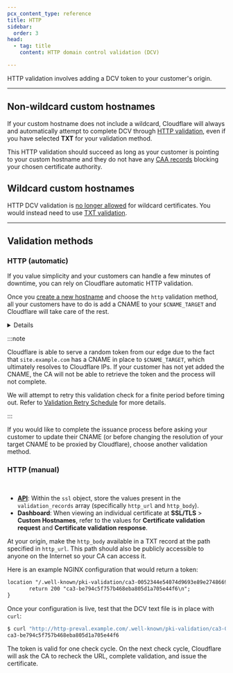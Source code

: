 ```yaml
---
pcx_content_type: reference
title: HTTP
sidebar:
  order: 3
head:
  - tag: title
    content: HTTP domain control validation (DCV)

---
```



HTTP validation involves adding a DCV token to your customer's origin.

***

## Non-wildcard custom hostnames

If your custom hostname does not include a wildcard, Cloudflare will always and automatically attempt to complete DCV through [HTTP validation](#http-automatic), even if you have selected **TXT** for your validation method.

This HTTP validation should succeed as long as your customer is pointing to your custom hostname and they do not have any [CAA records](/cloudflare-for-platforms/cloudflare-for-saas/security/certificate-management/issue-and-validate/validate-certificates/troubleshooting/#certificate-authority-authorization-caa-records) blocking your chosen certificate authority.

## Wildcard custom hostnames

HTTP DCV validation is [no longer allowed](/ssl/reference/migration-guides/dcv-update/) for wildcard certificates. You would instead need to use [TXT validation](/cloudflare-for-platforms/cloudflare-for-saas/security/certificate-management/issue-and-validate/validate-certificates/txt/).

***

## Validation methods

### HTTP (automatic)

If you value simplicity and your customers can handle a few minutes of downtime, you can rely on Cloudflare automatic HTTP validation.

Once you [create a new hostname](/cloudflare-for-platforms/cloudflare-for-saas/security/certificate-management/issue-and-validate/issue-certificates/) and choose the `http` validation method, all your customers have to do is add a CNAME to your `$CNAME_TARGET` and Cloudflare will take care of the rest.


<Details header="What happens after you create the custom hostname">

<Render file="cname-cert-verification" product="ssl" />


</Details>

:::note


Cloudflare is able to serve a random token from our edge due to the fact that `site.example.com` has a CNAME in place to `$CNAME_TARGET`, which ultimately resolves to Cloudflare IPs. If your customer has not yet added the CNAME, the CA will not be able to retrieve the token and the process will not complete.

We will attempt to retry this validation check for a finite period before timing out. Refer to [Validation Retry Schedule](/ssl/edge-certificates/changing-dcv-method/validation-backoff-schedule/) for more details.


:::

If you would like to complete the issuance process before asking your customer to update their CNAME (or before changing the resolution of your target CNAME to be proxied by Cloudflare), choose another validation method.

### HTTP (manual)

<Render file="ssl-for-saas-create-hostname" /> <br/>

* [**API**](/api/resources/custom_hostnames/methods/get/): Within the `ssl` object, store the values present in the `validation_records` array (specifically `http_url` and `http_body`).
* **Dashboard**: When viewing an individual certificate at **SSL/TLS** > **Custom Hostnames**, refer to the values for **Certificate validation request** and **Certificate validation response**.

At your origin, make the `http_body` available in a TXT record at the path specified in `http_url`. This path should also be publicly accessible to anyone on the Internet so your CA can access it.

Here is an example NGINX configuration that would return a token:

```txt
location "/.well-known/pki-validation/ca3-0052344e54074d9693e89e27486692d6.txt" {
       return 200 "ca3-be794c5f757b468eba805d1a705e44f6\n";
}
```

Once your configuration is live, test that the DCV text file is in place with `curl`:

```sh
$ curl "http://http-preval.example.com/.well-known/pki-validation/ca3-0052344e54074d9693e89e27486692d6.txt"
ca3-be794c5f757b468eba805d1a705e44f6
```

The token is valid for one check cycle. On the next check cycle, Cloudflare will ask the CA to recheck the URL, complete validation, and issue the certificate.

<Render file="ssl-for-saas-validate-patch" />
